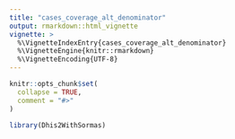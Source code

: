 ```yaml
---
title: "cases_coverage_alt_denominator"
output: rmarkdown::html_vignette
vignette: >
  %\VignetteIndexEntry{cases_coverage_alt_denominator}
  %\VignetteEngine{knitr::rmarkdown}
  %\VignetteEncoding{UTF-8}
---
```


```r
knitr::opts_chunk$set(
  collapse = TRUE,
  comment = "#>"
)
```

```r
library(Dhis2WithSormas)
```
